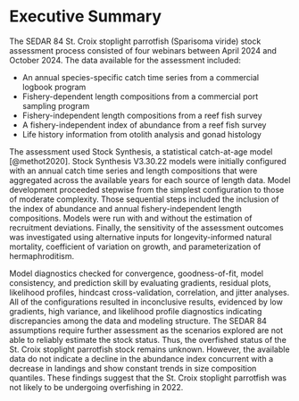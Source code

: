 # Executive Summary {.unnumbered}

The SEDAR 84 St. Croix stoplight parrotfish (Sparisoma viride) stock assessment process consisted of four webinars between April 2024 and October 2024. The data available for the assessment included:

-   An annual species-specific catch time series from a commercial logbook program
-   Fishery-dependent length compositions from a commercial port sampling program
-   Fishery-independent length compositions from a reef fish survey
-   A fishery-independent index of abundance from a reef fish survey
-   Life history information from otolith analysis and gonad histology

The assessment used Stock Synthesis, a statistical catch-at-age model [@methot2020]. Stock Synthesis V3.30.22 models were initially configured with an annual catch time series and length compositions that were aggregated across the available years for each source of length data. Model development proceeded stepwise from the simplest configuration to those of moderate complexity. Those sequential steps included the inclusion of the index of abundance and annual fishery-independent length compositions. Models were run with and without the estimation of recruitment deviations. Finally, the sensitivity of the assessment outcomes was investigated using alternative inputs for longevity-informed natural mortality, coefficient of variation on growth, and parameterization of hermaphroditism.

Model diagnostics checked for convergence, goodness-of-fit, model consistency, and prediction skill by evaluating gradients, residual plots, likelihood profiles, hindcast cross-validation, correlation, and jitter analyses. All of the configurations resulted in inconclusive results, evidenced by low gradients, high variance, and likelihood profile diagnostics indicating discrepancies among the data and modeling structure. The SEDAR 84 assumptions require further assessment as the scenarios explored are not able to reliably estimate the stock status. Thus, the overfished status of the St. Croix stoplight parrotfish stock remains unknown. However, the available data do not indicate a decline in the abundance index concurrent with a decrease in landings and show constant trends in size composition quantiles. These findings suggest that the St. Croix stoplight parrotfish was not likely to be undergoing overfishing in 2022.

```{=openxml}
<w:p><w:r><w:br w:type="page"/></w:r></w:p>
```

